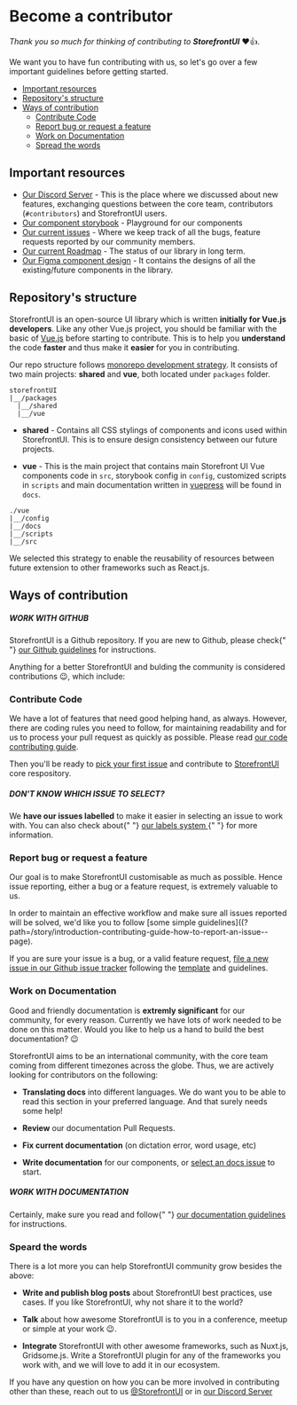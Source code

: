 
<Meta title="Introduction/Contributing Guide/Become a contributor" />

<style>{`
  a {
    color: #5ECE7B !important;
  }

  .alert {
    background: #efeded;
    padding: 1rem;
    margin: 0.5rem 0 1rem;
  }

  .tip {
    border-left: 5px solid #5ECE7B;
  }

	.warning {
		border-left: 5px solid #ffc107;
		background-color: #fff4d5;
	}
`}</style>

# Become a contributor

_Thank you so much for thinking of contributing to **StorefrontUI**_ ❤️👍.

We want you to have fun contributing with us, so let's go over a few important guidelines before getting started.

<ul class="toc">
  <li>
    <a href="#important-resources">Important resources</a>
  </li>
  <li>
    <a href="#respositorys-structure">Repository's structure</a>
  </li>
  <li>
    <a href="#ways-of-contribution">Ways of contribution</a>
    <ul>
      <li>
        <a href="#contribute-code">Contribute Code</a>
      </li>
      <li>
        <a href="#report-bug-or-request-a-feature">
          Report bug or request a feature
        </a>
      </li>
      <li>
        <a href="#work-on-documentation">Work on Documentation</a>
      </li>
      <li>
        <a href="#spread-the-words">Spread the words</a>
      </li>
    </ul>
  </li>
</ul>

## Important resources

- [Our Discord Server](https://discord.gg/GS8hqFS) - This is the place where we discussed about new features, exchanging questions between the core team, contributors (`#contributors`) and StorefrontUI users.
- [Our component storybook](https://storybook.storefrontui.io/) - Playground for our components
- [Our current issues](https://github.com/DivanteLtd/storefront-ui/issues) - Where we keep track of all the bugs, feature requests reported by our community members.
- [Our current Roadmap](https://github.com/DivanteLtd/storefront-ui/blob/develop/ROADMAP.md) - The status of our library in long term.
- [Our Figma component design](https://www.figma.com/file/N0Ct95cSAoODNv7zYS01ng/Storefront-UI-%7C-Design-System?node-id=127%3A1054) - It contains the designs of all the existing/future components in the library.

## Repository's structure

StorefrontUI is an open-source UI library which is written **initially for Vue.js developers**. Like any other Vue.js project, you should be familiar with the basic of [Vue.js](https://vuejs.org) before starting to contribute. This is to help you **understand** the code **faster** and thus make it **easier** for you in contributing.

Our repo structure follows [monorepo development strategy](https://www.atlassian.com/git/tutorials/monorepos). It consists of two main projects: **shared** and **vue**, both located under `packages` folder.

```
storefrontUI
|__/packages
  |__/shared
  |__/vue
```

- **shared** - Contains all CSS stylings of components and icons used within StorefrontUI. This is to ensure design consistency between our future projects.

- **vue** - This is the main project that contains main Storefront UI Vue components code in `src`, storybook config in `config`, customized scripts in `scripts` and main documentation written in [vuepress](https://vuepress.vuejs.org) will be found in `docs`.

```
./vue
|__/config
|__/docs
|__/scripts
|__/src
```

We selected this strategy to enable the reusability of resources between future extension to other frameworks such as React.js.

## Ways of contribution

<div class="alert warning" style={{ marginTop: "1rem" }}>
  <h5>WORK WITH GITHUB</h5>
  <p>
    StorefrontUI is a Github repository. If you are new to Github, please check{" "}
    <a href="">our Github guidelines</a> for instructions.
  </p>
</div>

Anything for a better StorefrontUI and bulding the community is considered contributions :wink:, which include:

### Contribute Code

We have a lot of features that need good helping hand, as always. However, there are coding rules you need to follow, for maintaining readability and for us to process your pull request as quickly as possible. Please read [our code contributing guide](?path=/story/introduction-contributing-guide-code-guidelines--page#coding-guidelines).

Then you'll be ready to [pick your first issue](https://github.com/DivanteLtd/storefront-ui/issues?q=is%3Aopen+is%3Aissue+label%3A%22good+first+issue%22) and contribute to [StorefrontUI](https://github.com/DivanteLtd/storefront-ui) core respository.

<div class="alert tip">
  <h5>DON'T KNOW WHICH ISSUE TO SELECT?</h5>
  <p>
    We <b>have our issues labelled</b> to make it easier in selecting an issue
    to work with. You can also check about{" "}
    <a href="?path=/story/introduction-contributing-guide-working-with-github--page--page#_3-select-a-github-issue">
      our labels system
    </a>{" "}
    for more information.
  </p>
</div>

### Report bug or request a feature

Our goal is to make StorefrontUI customisable as much as possible. Hence issue reporting, either a bug or a feature request, is extremely valuable to us.

In order to maintain an effective workflow and make sure all issues reported will be solved, we'd like you to follow [some simple guidelines]((?path=/story/introduction-contributing-guide-how-to-report-an-issue--page).

If you are sure your issue is a bug, or a valid feature request, [file a new issue in our Github issue tracker](https://github.com/DivanteLtd/storefront-ui/issues/new) following the [template](issue-report-guidelines#issue-template) and guidelines.

### Work on Documentation

Good and friendly documentation is **extremly significant** for our community, for every reason. Currently we have lots of work needed to be done on this matter. Would you like to help us a hand to build the best documentation? 😉

StorefrontUI aims to be an international community, with the core team coming from different timezones across the globe. Thus, we are actively looking for contributors on the following:

- **Translating docs** into different languages. We do want you to be able to read this section in your preferred language. And that surely needs some help!

- **Review** our documentation Pull Requests.

- **Fix current documentation** (on dictation error, word usage, etc)

- **Write documentation** for our components, or [select an docs issue](https://github.com/DivanteLtd/storefront-ui/issues?q=is%3Aopen+is%3Aissue+label%3Adocs) to start.

<div class="alert warning">
  <h5>WORK WITH DOCUMENTATION</h5>
  <p>
    Certainly, make sure you read and follow{" "}
    <a href="">our documentation guidelines</a> for instructions.
  </p>
</div>

### Speard the words

There is a lot more you can help StorefrontUI community grow besides the above:

- **Write and publish blog posts** about StorefrontUI best practices, use cases. If you like StorefrontUI, why not share it to the world?

- **Talk** about how awesome StorefrontUI is to you in a conference, meetup or simple at your work 😉.

- **Integrate** StorefrontUI with other awesome frameworks, such as Nuxt.js, Gridsome.js. Write a StorefrontUI plugin for any of the frameworks you work with, and we will love to add it in our ecosystem.

If you have any question on how you can be more involved in contributing other than these, reach out to us [@StorefrontUI](https://twitter.com/StorefrontUI) or in [our Discord Server](https://discord.gg/GS8hqFS)
